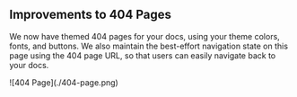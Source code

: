 ## Improvements to 404 Pages
We now have themed 404 pages for your docs, using your theme colors, fonts, and buttons. We also maintain the best-effort
navigation state on this page using the 404 page URL, so that users can easily navigate back to your docs.

<Frame>
![404 Page](./404-page.png)
</Frame>